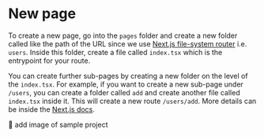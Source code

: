 
# New page

To create a new page, go into the `pages` folder and create a new folder called like the path of the URL since we use
[Next.js file-system router](https://nextjs.org/docs/pages) i.e. `users`. Inside this folder, create a file called
`index.tsx` which is the entrypoint for your route.

You can create further sub-pages by creating a new folder on the level of the `index.tsx`. For example, if you want to
create a new sub-page under `/users`, you can create a folder called `add` and create another file called `index.tsx`
inside it. This will create a new route `/users/add`. More details can be inside the
[Next.js docs](https://nextjs.org/docs).

<Callout type="warning" emoji="⚠️">
  📝 add image of sample project
</Callout>
